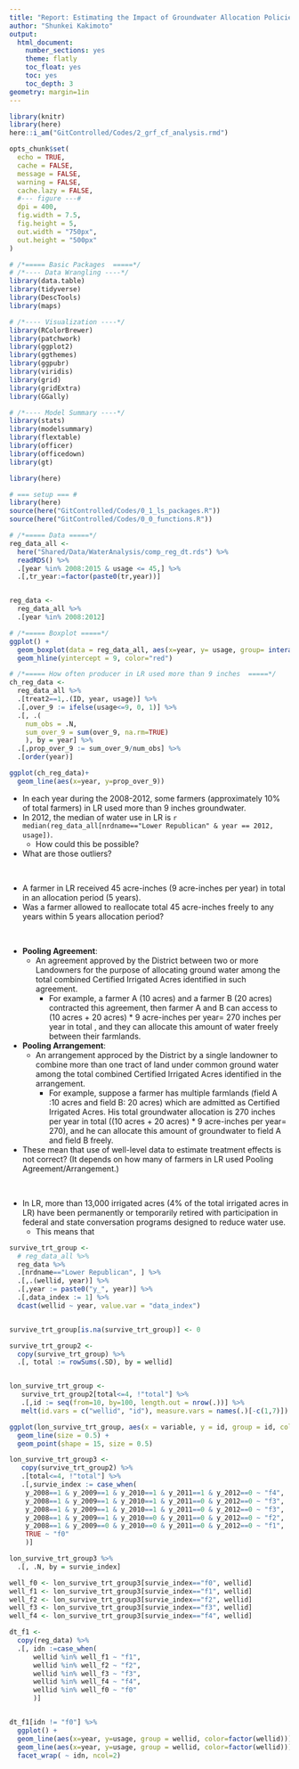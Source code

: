 ```yaml
---
title: "Report: Estimating the Impact of Groundwater Allocation Policies on Irrigation Behavior"
author: "Shunkei Kakimoto"
output:
  html_document:
    number_sections: yes
    theme: flatly
    toc_float: yes
    toc: yes
    toc_depth: 3
geometry: margin=1in
---
```


```r
library(knitr)
library(here)
here::i_am("GitControlled/Codes/2_grf_cf_analysis.rmd")

opts_chunk$set(
  echo = TRUE,
  cache = FALSE,
  message = FALSE,
  warning = FALSE, 
  cache.lazy = FALSE,
  #--- figure ---#
  dpi = 400,
  fig.width = 7.5,
  fig.height = 5,
  out.width = "750px",
  out.height = "500px"
)

# /*===== Basic Packages  =====*/
# /*---- Data Wrangling ----*/
library(data.table)
library(tidyverse)
library(DescTools)
library(maps)

# /*---- Visualization ----*/
library(RColorBrewer)
library(patchwork)
library(ggplot2)
library(ggthemes)
library(ggpubr)
library(viridis)
library(grid)
library(gridExtra)
library(GGally)

# /*---- Model Summary ----*/
library(stats)
library(modelsummary)
library(flextable)
library(officer)
library(officedown)
library(gt)
```

```r
library(here)
```




```r
# === setup === #
library(here)
source(here("GitControlled/Codes/0_1_ls_packages.R"))
source(here("GitControlled/Codes/0_0_functions.R"))

# /*===== Data =====*/
reg_data_all <- 
  here("Shared/Data/WaterAnalysis/comp_reg_dt.rds") %>%
  readRDS() %>%
  .[year %in% 2008:2015 & usage <= 45,] %>%
  .[,tr_year:=factor(paste0(tr,year))]


reg_data <- 
  reg_data_all %>%
  .[year %in% 2008:2012]

# /*===== Boxplot =====*/
ggplot() +
  geom_boxplot(data = reg_data_all, aes(x=year, y= usage, group= interaction(nrdname, year), fill= nrdname)) +
  geom_hline(yintercept = 9, color="red")

# /*===== How often producer in LR used more than 9 inches  =====*/
ch_reg_data <- 
  reg_data_all %>%
  .[treat2==1,.(ID, year, usage)] %>%
  .[,over_9 := ifelse(usage<=9, 0, 1)] %>%
  .[, .(
    num_obs = .N,
    sum_over_9 = sum(over_9, na.rm=TRUE)
    ), by = year] %>%
  .[,prop_over_9 := sum_over_9/num_obs] %>%
  .[order(year)]

ggplot(ch_reg_data)+
  geom_line(aes(x=year, y=prop_over_9))


```

+ In each year during the 2008-2012, some farmers (approximately 10% of total farmers) in LR used more than 9 inches groundwater.
+ In 2012, the median of water use in LR is `r median(reg_data_all[nrdname=="Lower Republican" & year == 2012, usage])`.
  * How could this be possible? 
+ What are those outliers? 

<br>

+ A farmer in LR received 45 acre-inches (9 acre-inches per year) in total in an allocation period (5 years). 
+ Was a farmer allowed to reallocate total 45 acre-inches freely to any years within 5 years allocation period?

<br>

+ **Pooling Agreement**:
  * An agreement approved by the District between two or more Landowners for the purpose of allocating ground water among the total combined Certified Irrigated Acres identified in such agreement.
    - For example, a farmer A (10 acres) and a farmer B (20 acres) contracted this agreement, then farmer A and B can access to (10 acres + 20 acres) * 9 acre-inches per year= 270 inches per year in total , and they can allocate this amount of water freely between their farmlands. 
+ **Pooling Arrangement**:
  * An arrangement approced by the District by a single landowner to combine more than one tract of land under common ground water among the total combined Certified Irrigated Acres identified in the arrangement. 
    - For example, suppose a farmer has multiple farmlands (field A :10 acres and field B: 20 acres) which are admitted as Certified Irrigated Acres. His total groundwater allocation is 270 inches per year in total ((10 acres + 20 acres) * 9 acre-inches per year= 270), and he can allocate this amount of groundwater to field A and field B freely.  
+ These mean that use of well-level data to estimate treatment effects is not correct? (It depends on how many of farmers in LR used Pooling Agreement/Arrangement.)

<br>

+ In LR, more than 13,000 irrigated acres (4% of the total irrigated acres in LR) have been permanently or temporarily retired with participation in federal and state conversation programs designed to reduce water use.  
  * This means that 



```r
survive_trt_group <- 
  # reg_data_all %>%
  reg_data %>%
  .[nrdname=="Lower Republican", ] %>%
  .[,.(wellid, year)] %>%
  .[,year := paste0("y_", year)] %>%
  .[,data_index := 1] %>%
  dcast(wellid ~ year, value.var = "data_index") 


survive_trt_group[is.na(survive_trt_group)] <- 0

survive_trt_group2 <- 
  copy(survive_trt_group) %>%
  .[, total := rowSums(.SD), by = wellid]


lon_survive_trt_group <- 
   survive_trt_group2[total<=4, !"total"] %>%
   .[,id := seq(from=10, by=100, length.out = nrow(.))] %>%
   melt(id.vars = c("wellid", "id"), measure.vars = names(.)[-c(1,7)])

ggplot(lon_survive_trt_group, aes(x = variable, y = id, group = id, col = factor(value)))+
  geom_line(size = 0.5) +
  geom_point(shape = 15, size = 0.5)

lon_survive_trt_group3 <- 
   copy(survive_trt_group2) %>%
   .[total<=4, !"total"] %>%
   .[,survie_index := case_when(
    y_2008==1 & y_2009==1 & y_2010==1 & y_2011==1 & y_2012==0 ~ "f4",
    y_2008==1 & y_2009==1 & y_2010==1 & y_2011==0 & y_2012==0 ~ "f3",
    y_2008==1 & y_2009==1 & y_2010==1 & y_2011==0 & y_2012==0 ~ "f3",
    y_2008==1 & y_2009==1 & y_2010==0 & y_2011==0 & y_2012==0 ~ "f2",
    y_2008==1 & y_2009==0 & y_2010==0 & y_2011==0 & y_2012==0 ~ "f1",
    TRUE ~ "f0"
    )]

lon_survive_trt_group3 %>%
  .[, .N, by = survie_index]

well_f0 <- lon_survive_trt_group3[survie_index=="f0", wellid]
well_f1 <- lon_survive_trt_group3[survie_index=="f1", wellid]
well_f2 <- lon_survive_trt_group3[survie_index=="f2", wellid]
well_f3 <- lon_survive_trt_group3[survie_index=="f3", wellid]
well_f4 <- lon_survive_trt_group3[survie_index=="f4", wellid]

dt_f1 <- 
  copy(reg_data) %>%
  .[, idn :=case_when(
      wellid %in% well_f1 ~ "f1",
      wellid %in% well_f2 ~ "f2",
      wellid %in% well_f3 ~ "f3",
      wellid %in% well_f4 ~ "f4",
      wellid %in% well_f0 ~ "f0"
      )]


dt_f1[idn != "f0"] %>%
  ggplot() +
  geom_line(aes(x=year, y=usage, group = wellid, color=factor(wellid)))+
  geom_line(aes(x=year, y=usage, group = wellid, color=factor(wellid)))+
  facet_wrap( ~ idn, ncol=2)
```

























